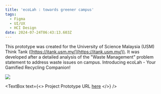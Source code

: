 ```yaml
---
title: 'ecoLah : towards greener campus'
tags:
  - Figma
  - UI/UX
  - HCI Design
date: 2024-07-24T06:43:13.603Z
---
```


This prototype was created for the University of Science Malaysia (USM) Think Tank ([https://itank.usm.my/](https://itank.usm.my/)). It was developed after a detailed analysis of the "Waste Management" problem statement to address waste issues on campus. Introducing ecoLah - Your Gamified Recycling Companion!

![](/ecolah.png)

<TextBox
  text={<>
    Project Prototype URL [here](https://www.figma.com/proto/J7KdgWlhz8m1PVPfLY7CDZ/ecoLah?node-id=138-9112\&t=aaaMuAlF3R7Y1QQo-1\&scaling=scale-down\&page-id=7%3A183\&starting-point-node-id=138%3A9112)
  </>}
/>
